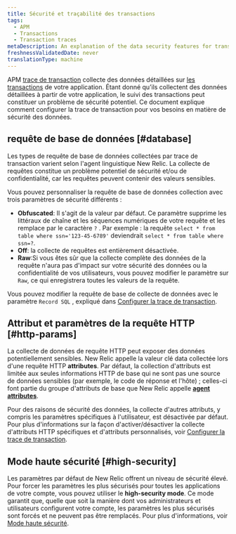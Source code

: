 ```yaml
---
title: Sécurité et traçabilité des transactions
tags:
  - APM
  - Transactions
  - Transaction traces
metaDescription: An explanation of the data security features for transaction traces in APM.
freshnessValidatedDate: never
translationType: machine
---
```


APM [trace de transaction](/docs/apm/transactions/transaction-traces/transaction-traces) collecte des données détaillées sur [les transactions](/docs/accounts-partnerships/education/getting-started-new-relic/glossary#transaction) de votre application. Étant donné qu’ils collectent des données détaillées à partir de votre application, le suivi des transactions peut constituer un problème de sécurité potentiel. Ce document explique comment configurer la trace de transaction pour vos besoins en matière de sécurité des données.

## requête de base de données [#database]

Les types de requête de base de données collectées par trace de transaction varient selon l&apos;agent linguistique New Relic. La collecte de requêtes constitue un problème potentiel de sécurité et/ou de confidentialité, car les requêtes peuvent contenir des valeurs sensibles.

Vous pouvez personnaliser la requête de base de données collection avec trois paramètres de sécurité différents :

* <DNT>**Obfuscated**</DNT>: Il s&apos;agit de la valeur par défaut. Ce paramètre supprime les littéraux de chaîne et les séquences numériques de votre requête et les remplace par le caractère `?` . Par exemple : la requête `select * from table where ssn='123-45-6789'` deviendrait `select * from table where ssn=?`.
* <DNT>**Off**</DNT>: la collecte de requêtes est entièrement désactivée.
* <DNT>**Raw**</DNT>:Si vous êtes sûr que la collecte complète des données de la requête n&apos;aura pas d&apos;impact sur votre sécurité des données ou la confidentialité de vos utilisateurs, vous pouvez modifier le paramètre sur `Raw`, ce qui enregistrera toutes les valeurs de la requête.

Vous pouvez modifier la requête de base de collecte de données avec le paramètre `Record SQL` , expliqué dans [Configurer la trace de transaction](/docs/apm/transactions/transaction-traces/configure-transaction-traces).

## Attribut et paramètres de la requête HTTP [#http-params]

La collecte de données de requête HTTP peut exposer des données potentiellement sensibles. New Relic appelle la valeur clé data collectée lors d&apos;une requête HTTP <DNT>**attributes**</DNT>. Par défaut, la collection d&apos;attributs est limitée aux seules informations HTTP de base qui ne sont pas une source de données sensibles (par exemple, le code de réponse et l&apos;hôte) ; celles-ci font partie du groupe d&apos;attributs de base que New Relic appelle [<DNT>**agent attributes**</DNT>](/docs/agents/manage-apm-agents/agent-data/agent-attributes).

Pour des raisons de sécurité des données, la collecte d&apos;autres attributs, y compris les paramètres spécifiques à l&apos;utilisateur, est désactivée par défaut. Pour plus d&apos;informations sur la façon d&apos;activer/désactiver la collecte d&apos;attributs HTTP spécifiques et d&apos;attributs personnalisés, voir [Configurer la trace de transaction](/docs/apm/transactions/transaction-traces/configure-transaction-traces#config-attributes).

## Mode haute sécurité [#high-security]

Les paramètres par défaut de New Relic offrent un niveau de sécurité élevé. Pour forcer les paramètres les plus sécurisés pour toutes les applications de votre compte, vous pouvez utiliser le <DNT>**high-security mode**</DNT>. Ce mode garantit que, quelle que soit la manière dont vos administrateurs et utilisateurs configurent votre compte, les paramètres les plus sécurisés sont forcés et ne peuvent pas être remplacés. Pour plus d&apos;informations, voir [Mode haute sécurité](/docs/agents/manage-apm-agents/configuration/high-security-mode).